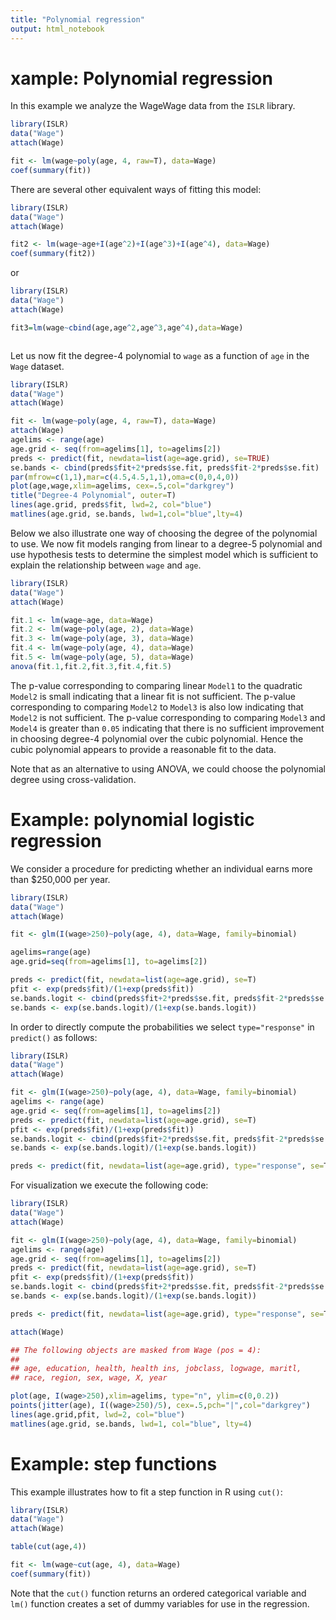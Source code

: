```yaml
---
title: "Polynomial regression"
output: html_notebook
---
```


# xample: Polynomial regression

In this example we analyze the WageWage data from the `ISLR` library.

```r
library(ISLR)
data("Wage")
attach(Wage)

fit <- lm(wage~poly(age, 4, raw=T), data=Wage)
coef(summary(fit))
```

There are several other equivalent ways of fitting this model:

```r
library(ISLR)
data("Wage")
attach(Wage)

fit2 <- lm(wage~age+I(age^2)+I(age^3)+I(age^4), data=Wage)
coef(summary(fit2))
```

or

```r
library(ISLR)
data("Wage")
attach(Wage)

fit3=lm(wage~cbind(age,age^2,age^3,age^4),data=Wage)
```



```r

```

Let us now fit the degree-4 polynomial to `wage` as a function of `age` in the `Wage` dataset.

```r
library(ISLR)
data("Wage")
attach(Wage)

fit <- lm(wage~poly(age, 4, raw=T), data=Wage)
attach(Wage)
agelims <- range(age)
age.grid <- seq(from=agelims[1], to=agelims[2])
preds <- predict(fit, newdata=list(age=age.grid), se=TRUE)
se.bands <- cbind(preds$fit+2*preds$se.fit, preds$fit-2*preds$se.fit)
par(mfrow=c(1,1),mar=c(4.5,4.5,1,1),oma=c(0,0,4,0))
plot(age,wage,xlim=agelims, cex=.5,col="darkgrey")
title("Degree-4 Polynomial", outer=T)
lines(age.grid, preds$fit, lwd=2, col="blue")
matlines(age.grid, se.bands, lwd=1,col="blue",lty=4)
```

Below we also illustrate one way of choosing the degree of the polynomial to use. We now fit models ranging from linear to a degree-5 polynomial and use hypothesis tests to determine the simplest model which is sufficient to explain the relationship between `wage` and `age`.

```r
library(ISLR)
data("Wage")
attach(Wage)

fit.1 <- lm(wage~age, data=Wage)
fit.2 <- lm(wage~poly(age, 2), data=Wage)
fit.3 <- lm(wage~poly(age, 3), data=Wage)
fit.4 <- lm(wage~poly(age, 4), data=Wage)
fit.5 <- lm(wage~poly(age, 5), data=Wage)
anova(fit.1,fit.2,fit.3,fit.4,fit.5)
```

The p-value corresponding to comparing linear `Model1` to the quadratic `Model2` is small indicating that a linear fit is not sufficient. The p-value corresponding to comparing `Model2` to `Model3` is also low indicating that `Model2` is not sufficient. The p-value corresponding to comparing `Model3` and `Model4` is greater than `0.05` indicating that there is no sufficient improvement in choosing degree-4 polynomial over the cubic polynomial. Hence the cubic polynomial appears to provide a reasonable fit to the data.

Note that as an alternative to using ANOVA, we could choose the polynomial degree using cross-validation.

# Example: polynomial logistic regression
We consider a procedure for predicting whether an individual earns more than $250,000 per year.

```r
library(ISLR)
data("Wage")
attach(Wage)

fit <- glm(I(wage>250)~poly(age, 4), data=Wage, family=binomial)

agelims=range(age)
age.grid=seq(from=agelims[1], to=agelims[2])

preds <- predict(fit, newdata=list(age=age.grid), se=T)
pfit <- exp(preds$fit)/(1+exp(preds$fit))
se.bands.logit <- cbind(preds$fit+2*preds$se.fit, preds$fit-2*preds$se.fit)
se.bands <- exp(se.bands.logit)/(1+exp(se.bands.logit))
```

In order to directly compute the probabilities we select `type="response"` in `predict()` as follows:

```r
library(ISLR)
data("Wage")
attach(Wage)

fit <- glm(I(wage>250)~poly(age, 4), data=Wage, family=binomial)
agelims <- range(age)
age.grid <- seq(from=agelims[1], to=agelims[2])
preds <- predict(fit, newdata=list(age=age.grid), se=T)
pfit <- exp(preds$fit)/(1+exp(preds$fit))
se.bands.logit <- cbind(preds$fit+2*preds$se.fit, preds$fit-2*preds$se.fit)
se.bands <- exp(se.bands.logit)/(1+exp(se.bands.logit))

preds <- predict(fit, newdata=list(age=age.grid), type="response", se=T)
```

For visualization we execute the following code:

```r
library(ISLR)
data("Wage")
attach(Wage)

fit <- glm(I(wage>250)~poly(age, 4), data=Wage, family=binomial)
agelims <- range(age)
age.grid <- seq(from=agelims[1], to=agelims[2])
preds <- predict(fit, newdata=list(age=age.grid), se=T)
pfit <- exp(preds$fit)/(1+exp(preds$fit))
se.bands.logit <- cbind(preds$fit+2*preds$se.fit, preds$fit-2*preds$se.fit)
se.bands <- exp(se.bands.logit)/(1+exp(se.bands.logit))

preds <- predict(fit, newdata=list(age=age.grid), type="response", se=T)

attach(Wage)

## The following objects are masked from Wage (pos = 4):
##
## age, education, health, health ins, jobclass, logwage, maritl,
## race, region, sex, wage, X, year

plot(age, I(wage>250),xlim=agelims, type="n", ylim=c(0,0.2))
points(jitter(age), I((wage>250)/5), cex=.5,pch="|",col="darkgrey")
lines(age.grid,pfit, lwd=2, col="blue")
matlines(age.grid, se.bands, lwd=1, col="blue", lty=4)
```

# Example: step functions
This example illustrates how to fit a step function in R using `cut()`:

```r
library(ISLR)
data("Wage")
attach(Wage)

table(cut(age,4))

fit <- lm(wage~cut(age, 4), data=Wage)
coef(summary(fit))
```

Note that the `cut()` function returns an ordered categorical variable and `lm()` function creates a set of dummy variables for use in the regression.

